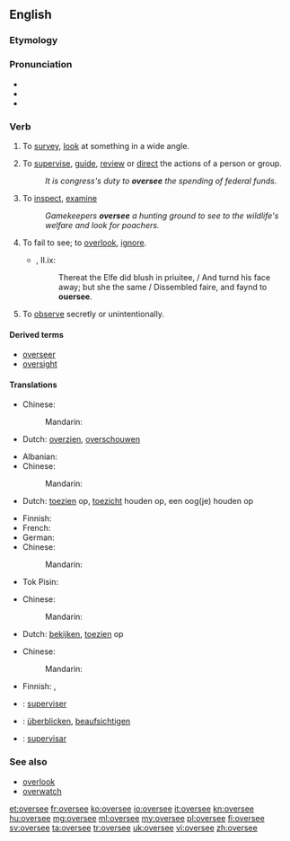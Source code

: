==English==

===Etymology===
{{prefix|over|see}}

===Pronunciation===
* {{IPA|/əʊvə(ɹ)siː/}}
* {{rhymes|iː}}
* {{homophones|oversea|lang=en}}

===Verb===
{{en-verb|oversees|overseeing|oversaw|overseen}} {{transitive}}

# {{literally}} To [[survey]], [[look]] at something in a wide angle.
# {{figuratively}} To [[supervise]], [[guide]], [[review]] or [[direct]] the actions of a person or group.
#: ''It is congress's duty to '''oversee''' the spending of federal funds.''
# To [[inspect]], [[examine]]
#: ''Gamekeepers '''oversee''' a hunting ground to see to the wildlife's welfare and look for poachers.''
# {{obsolete}} To fail to see; to [[overlook]], [[ignore]].
#* {{RQ:Spenser Faerie Queene}}, II.ix:
#*: Thereat the Elfe did blush in priuitee, / And turnd his face away; but she the same / Dissembled faire, and faynd to '''ouersee'''.
# To [[observe]] secretly or unintentionally.

====Derived terms====
* [[overseer]]
* [[oversight]]

====Translations====
{{trans-top|to survey, look at something in a wide angle}}
* Chinese:
*: Mandarin: {{t|zh|调查}}
{{trans-mid}}
* Dutch: [[overzien]], [[overschouwen]]
{{trans-bottom}}

{{rfc-tsort|duplicate language: Chinese}}
{{trans-top|to supervise, guide, review or direct the actions of a person or group}}
* Albanian: {{t|sq|mbikëqyr}}
* Chinese:
*: Mandarin: {{t|zh|監督|sc=Hani}}
* Dutch: [[toezien]] op, [[toezicht]] houden op, een oog(je) houden op
{{trans-mid}}
* Finnish: {{t+|fi|valvoa}}
* French: {{t+|fr|superviser}}
* German: {{t-|de|beaufsichtigen}}
* Chinese:
*: Mandarin: {{t|zh|指导}}
* Tok Pisin: {{t|tpi|bosim}}
{{trans-bottom}}

{{trans-top|to inspect, examine}}
* Chinese:
*: Mandarin: {{t|zh|检查}}
{{trans-mid}}
* Dutch: [[bekijken]], [[toezien]] op
{{trans-bottom}}

{{trans-top|to see secretly or unintentionally}}
* Chinese:
*: Mandarin: {{t|zh|监督}}
{{trans-mid}}
* Finnish: {{t+|fi|nähdä}}, {{t+|fi|tarkkailla}}
{{trans-bottom}}

{{checktrans-top}}
* {{ttbc|fr}}: [[superviser]]
* {{ttbc|de}}: [[überblicken]], [[beaufsichtigen]]
{{trans-mid}}
* {{ttbc|es}}: [[supervisar]]
{{trans-bottom}}

===See also===
* [[overlook]]
* [[overwatch]]

[[et:oversee]]
[[fr:oversee]]
[[ko:oversee]]
[[io:oversee]]
[[it:oversee]]
[[kn:oversee]]
[[hu:oversee]]
[[mg:oversee]]
[[ml:oversee]]
[[my:oversee]]
[[pl:oversee]]
[[fi:oversee]]
[[sv:oversee]]
[[ta:oversee]]
[[tr:oversee]]
[[uk:oversee]]
[[vi:oversee]]
[[zh:oversee]]